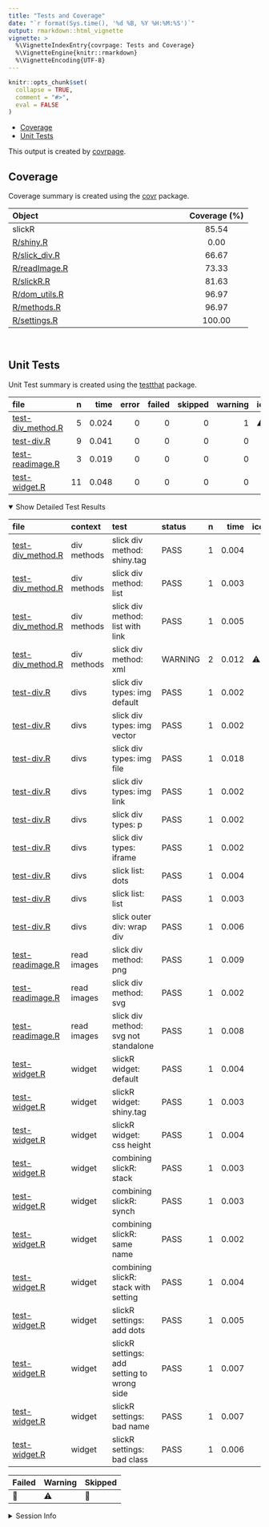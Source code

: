 ```yaml
---
title: "Tests and Coverage"
date: "`r format(Sys.time(), '%d %B, %Y %H:%M:%S')`"
output: rmarkdown::html_vignette
vignette: >
  %\VignetteIndexEntry{covrpage: Tests and Coverage}
  %\VignetteEngine{knitr::rmarkdown}
  %\VignetteEncoding{UTF-8}
---
```

  
```r
knitr::opts_chunk$set(
  collapse = TRUE,
  comment = "#>",
  eval = FALSE
)
```

<!--- Placeholder for tests/README.md Do Not Edit--->
  - [Coverage](#coverage)
  - [Unit Tests](#unit-tests)

This output is created by
[covrpage](https://github.com/yonicd/covrpage).

## Coverage

Coverage summary is created using the
[covr](https://github.com/r-lib/covr) package.

| Object                             | Coverage (%) |
| :--------------------------------- | :----------: |
| slickR                             |    85.54     |
| [R/shiny.R](https://github.com/yonicd/slickR/blob/master/R/shiny.R)          |     0.00     |
| [R/slick\_div.R](https://github.com/yonicd/slickR/blob/master/R/slick_div.R) |    66.67     |
| [R/readImage.R](https://github.com/yonicd/slickR/blob/master/R/readImage.R)  |    73.33     |
| [R/slickR.R](https://github.com/yonicd/slickR/blob/master/R/slickR.R)        |    81.63     |
| [R/dom\_utils.R](https://github.com/yonicd/slickR/blob/master/R/dom_utils.R) |    96.97     |
| [R/methods.R](https://github.com/yonicd/slickR/blob/master/R/methods.R)      |    96.97     |
| [R/settings.R](https://github.com/yonicd/slickR/blob/master/R/settings.R)    |    100.00    |

<br>

## Unit Tests

Unit Test summary is created using the
[testthat](https://github.com/r-lib/testthat) package.

| file                                             |  n |  time | error | failed | skipped | warning | icon |
| :----------------------------------------------- | -: | ----: | ----: | -----: | ------: | ------: | :--- |
| [test-div\_method.R](https://github.com/yonicd/slickR/blob/master/tests/testthat/test-div_method.R) |  5 | 0.024 |     0 |      0 |       0 |       1 | ⚠️   |
| [test-div.R](https://github.com/yonicd/slickR/blob/master/tests/testthat/test-div.R)                |  9 | 0.041 |     0 |      0 |       0 |       0 |      |
| [test-readimage.R](https://github.com/yonicd/slickR/blob/master/tests/testthat/test-readimage.R)    |  3 | 0.019 |     0 |      0 |       0 |       0 |      |
| [test-widget.R](https://github.com/yonicd/slickR/blob/master/tests/testthat/test-widget.R)          | 11 | 0.048 |     0 |      0 |       0 |       0 |      |

<details open>

<summary> Show Detailed Test Results </summary>

| file                                                     | context     | test                                       | status  | n |  time | icon |
| :------------------------------------------------------- | :---------- | :----------------------------------------- | :------ | -: | ----: | :--- |
| [test-div\_method.R](https://github.com/yonicd/slickR/blob/master/tests/testthat/test-div_method.R#L8_L11)  | div methods | slick div method: shiny.tag                | PASS    | 1 | 0.004 |      |
| [test-div\_method.R](https://github.com/yonicd/slickR/blob/master/tests/testthat/test-div_method.R#L15_L18) | div methods | slick div method: list                     | PASS    | 1 | 0.003 |      |
| [test-div\_method.R](https://github.com/yonicd/slickR/blob/master/tests/testthat/test-div_method.R#L22_L29) | div methods | slick div method: list with link           | PASS    | 1 | 0.005 |      |
| [test-div\_method.R](https://github.com/yonicd/slickR/blob/master/tests/testthat/test-div_method.R#L33_L39) | div methods | slick div method: xml                      | WARNING | 2 | 0.012 | ⚠️   |
| [test-div.R](https://github.com/yonicd/slickR/blob/master/tests/testthat/test-div.R#L8_L11)                 | divs        | slick div types: img default               | PASS    | 1 | 0.002 |      |
| [test-div.R](https://github.com/yonicd/slickR/blob/master/tests/testthat/test-div.R#L15_L18)                | divs        | slick div types: img vector                | PASS    | 1 | 0.002 |      |
| [test-div.R](https://github.com/yonicd/slickR/blob/master/tests/testthat/test-div.R#L22_L25)                | divs        | slick div types: img file                  | PASS    | 1 | 0.018 |      |
| [test-div.R](https://github.com/yonicd/slickR/blob/master/tests/testthat/test-div.R#L29_L36)                | divs        | slick div types: img link                  | PASS    | 1 | 0.002 |      |
| [test-div.R](https://github.com/yonicd/slickR/blob/master/tests/testthat/test-div.R#L40_L43)                | divs        | slick div types: p                         | PASS    | 1 | 0.002 |      |
| [test-div.R](https://github.com/yonicd/slickR/blob/master/tests/testthat/test-div.R#L47_L50)                | divs        | slick div types: iframe                    | PASS    | 1 | 0.002 |      |
| [test-div.R](https://github.com/yonicd/slickR/blob/master/tests/testthat/test-div.R#L58_L71)                | divs        | slick list: dots                           | PASS    | 1 | 0.004 |      |
| [test-div.R](https://github.com/yonicd/slickR/blob/master/tests/testthat/test-div.R#L75_L88)                | divs        | slick list: list                           | PASS    | 1 | 0.003 |      |
| [test-div.R](https://github.com/yonicd/slickR/blob/master/tests/testthat/test-div.R#L94_L98)                | divs        | slick outer div: wrap div                  | PASS    | 1 | 0.006 |      |
| [test-readimage.R](https://github.com/yonicd/slickR/blob/master/tests/testthat/test-readimage.R#L6_L9)      | read images | slick div method: png                      | PASS    | 1 | 0.009 |      |
| [test-readimage.R](https://github.com/yonicd/slickR/blob/master/tests/testthat/test-readimage.R#L13_L16)    | read images | slick div method: svg                      | PASS    | 1 | 0.002 |      |
| [test-readimage.R](https://github.com/yonicd/slickR/blob/master/tests/testthat/test-readimage.R#L21_L23)    | read images | slick div method: svg not standalone       | PASS    | 1 | 0.008 |      |
| [test-widget.R](https://github.com/yonicd/slickR/blob/master/tests/testthat/test-widget.R#L22_L26)          | widget      | slickR widget: default                     | PASS    | 1 | 0.004 |      |
| [test-widget.R](https://github.com/yonicd/slickR/blob/master/tests/testthat/test-widget.R#L30_L34)          | widget      | slickR widget: shiny.tag                   | PASS    | 1 | 0.003 |      |
| [test-widget.R](https://github.com/yonicd/slickR/blob/master/tests/testthat/test-widget.R#L38_L42)          | widget      | slickR widget: css height                  | PASS    | 1 | 0.004 |      |
| [test-widget.R](https://github.com/yonicd/slickR/blob/master/tests/testthat/test-widget.R#L50_L52)          | widget      | combining slickR: stack                    | PASS    | 1 | 0.003 |      |
| [test-widget.R](https://github.com/yonicd/slickR/blob/master/tests/testthat/test-widget.R#L56_L58)          | widget      | combining slickR: synch                    | PASS    | 1 | 0.003 |      |
| [test-widget.R](https://github.com/yonicd/slickR/blob/master/tests/testthat/test-widget.R#L62_L66)          | widget      | combining slickR: same name                | PASS    | 1 | 0.002 |      |
| [test-widget.R](https://github.com/yonicd/slickR/blob/master/tests/testthat/test-widget.R#L70_L74)          | widget      | combining slickR: stack with setting       | PASS    | 1 | 0.004 |      |
| [test-widget.R](https://github.com/yonicd/slickR/blob/master/tests/testthat/test-widget.R#L84)              | widget      | slickR settings: add dots                  | PASS    | 1 | 0.005 |      |
| [test-widget.R](https://github.com/yonicd/slickR/blob/master/tests/testthat/test-widget.R#L88_L90)          | widget      | slickR settings: add setting to wrong side | PASS    | 1 | 0.007 |      |
| [test-widget.R](https://github.com/yonicd/slickR/blob/master/tests/testthat/test-widget.R#L94_L97)          | widget      | slickR settings: bad name                  | PASS    | 1 | 0.007 |      |
| [test-widget.R](https://github.com/yonicd/slickR/blob/master/tests/testthat/test-widget.R#L101_L104)        | widget      | slickR settings: bad class                 | PASS    | 1 | 0.006 |      |

| Failed | Warning | Skipped |
| :----- | :------ | :------ |
| 🛑      | ⚠️      | 🔶       |

</details>

<details>

<summary> Session Info </summary>

| Field    | Value                         |                                                                                                                                                                                                                                                                |
| :------- | :---------------------------- | :------------------------------------------------------------------------------------------------------------------------------------------------------------------------------------------------------------------------------------------------------------- |
| Version  | R version 4.2.2 (2022-10-31)  |                                                                                                                                                                                                                                                                |
| Platform | x86\_64-pc-linux-gnu (64-bit) | <a href="https://github.com/yonicd/slickR/commit/ce2e3d8cb0c64c1c70f6e5238ea2d1cb54e7dbac/checks" target="_blank"><span title="Built on Github Actions">![](https://github.com/metrumresearchgroup/covrpage/blob/actions/inst/logo/gh.png?raw=true)</span></a> |
| Running  | Ubuntu 22.04.1 LTS            |                                                                                                                                                                                                                                                                |
| Language | C                             |                                                                                                                                                                                                                                                                |
| Timezone | UTC                           |                                                                                                                                                                                                                                                                |

| Package  | Version |
| :------- | :------ |
| testthat | 3.1.6   |
| covr     | 3.6.1   |
| covrpage | 0.1     |

</details>

<!--- Final Status : skipped/warning --->
